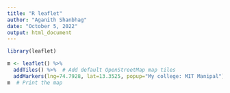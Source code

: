 ---
title: "R leaflet"
author: "Aganith Shanbhag"
date: "October 5, 2022"
output: html_document
---

```{r warning = FALSE, message = FALSE}

library(leaflet)

m <- leaflet() %>%
  addTiles() %>%  # Add default OpenStreetMap map tiles
  addMarkers(lng=74.7928, lat=13.3525, popup="My college: MIT Manipal")
m  # Print the map

```
